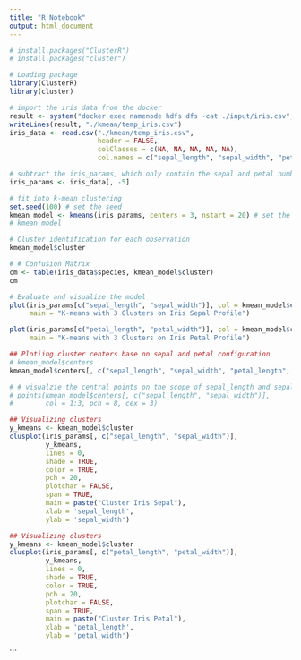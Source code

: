 ```yaml
---
title: "R Notebook"
output: html_document
---
```

```r
# install.packages("ClusterR")
# install.packages("cluster")

# Loading package
library(ClusterR)
library(cluster)
```
```r
# import the iris data from the docker
result <- system("docker exec namenode hdfs dfs -cat ./input/iris.csv", intern = TRUE)
writeLines(result, "./kmean/temp_iris.csv")
iris_data <- read.csv("./kmean/temp_iris.csv",
                      header = FALSE,
                      colClasses = c(NA, NA, NA, NA, NA),
                      col.names = c("sepal_length", "sepal_width", "petal_length", "petal_width", "species"))
```
```r
# subtract the iris_params, which only contain the sepal and petal numberical values
iris_params <- iris_data[, -5]
```
```r
# fit into k-mean clustering
set.seed(100) # set the seed
kmean_model <- kmeans(iris_params, centers = 3, nstart = 20) # set the nums of certoids as 3 and iterate 20 times
# kmean_model
```
```r
# Cluster identification for each observation
kmean_model$cluster
```
```r
# # Confusion Matrix
cm <- table(iris_data$species, kmean_model$cluster)
cm

```
```r
# Evaluate and visualize the model
plot(iris_params[c("sepal_length", "sepal_width")], col = kmean_model$cluster,
     main = "K-means with 3 Clusters on Iris Sepal Profile")

plot(iris_params[c("petal_length", "petal_width")], col = kmean_model$cluster,
     main = "K-means with 3 Clusters on Iris Petal Profile")
```
```r
## Plotiing cluster centers base on sepal and petal configuration
# kmean_model$centers
kmean_model$centers[, c("sepal_length", "sepal_width", "petal_length", "petal_width")]

```

```r
# # visualzie the central points on the scope of sepal_length and sepal_width
# points(kmean_model$centers[, c("sepal_length", "sepal_width")],
#        col = 1:3, pch = 8, cex = 3)
```
```r
## Visualizing clusters
y_kmeans <- kmean_model$cluster
clusplot(iris_params[, c("sepal_length", "sepal_width")],
         y_kmeans,
         lines = 0,
         shade = TRUE,
         color = TRUE,
         pch = 20,
         plotchar = FALSE,
         span = TRUE,
         main = paste("Cluster Iris Sepal"),
         xlab = 'sepal_length',
         ylab = 'sepal_width')
```

```r
## Visualizing clusters
y_kmeans <- kmean_model$cluster
clusplot(iris_params[, c("petal_length", "petal_width")],
         y_kmeans,
         lines = 0,
         shade = TRUE,
         color = TRUE,
         pch = 20,
         plotchar = FALSE,
         span = TRUE,
         main = paste("Cluster Iris Petal"),
         xlab = 'petal_length',
         ylab = 'petal_width')
```
```
